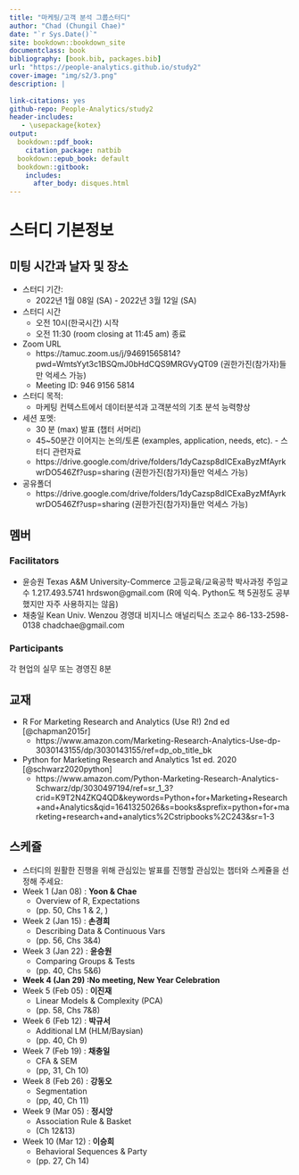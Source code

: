 ```yaml
--- 
title: "마케팅/고객 분석 그룹스터디"
author: "Chad (Chungil Chae)"
date: "`r Sys.Date()`"
site: bookdown::bookdown_site
documentclass: book
bibliography: [book.bib, packages.bib]
url: "https://people-analytics.github.io/study2"
cover-image: "img/s2/3.png"
description: |
  
link-citations: yes
github-repo: People-Analytics/study2
header-includes:
   - \usepackage{kotex}
output:
  bookdown::pdf_book:
    citation_package: natbib
  bookdown::epub_book: default
  bookdown::gitbook:
    includes:
      after_body: disques.html
---
```


# 스터디 기본정보
## 미팅 시간과 날자 및 장소
- 스터디 기간:
    - 2022년 1월 08일 (SA) - 2022년 3월 12일 (SA)
- 스터디 시간
    - 오전 10시(한국시간) 시작
    - 오전 11:30 (room closing at 11:45 am) 종료
- Zoom URL
    - https://tamuc.zoom.us/j/94691565814?pwd=WmtsYyt3c1BSQmJ0bHdCQS9MRGVyQT09 (권한가진(참가자)들만 억세스 가능)
    - Meeting ID: 946 9156 5814
- 스터디 목적: 
    - 마케팅 컨텍스트에서 데이터분석과 고객분석의 기초 분석 능력향상
- 세션 포멧: 
    - 30 분 (max) 발표 (챕터 서머리) 
    - 45~50분간 이어지는 논의/토론 (examples, application, needs, etc). - 스터디 관련자료
    - https://drive.google.com/drive/folders/1dyCazsp8dICExaByzMfAyrkwrDO546Zf?usp=sharing (권한가진(참가자)들만 억세스 가능)
- 공유폴더
    - https://drive.google.com/drive/folders/1dyCazsp8dICExaByzMfAyrkwrDO546Zf?usp=sharing (권한가진(참가자)들만 억세스 가능)


## 멤버
### Facilitators
- 윤승원 Texas A&M University-Commerce 고등교육/교육공학 박사과정 주임교수 1.217.493.5741 hrdswon@gmail.com (R에 익숙. Python도 책 5권정도 공부했지만 자주 사용하지는 않음)
- 채충일 Kean Univ. Wenzou 경영대 비지니스 애널리틱스 조교수 86-133-2598-0138 chadchae@gmail.com

### Participants
각 현업의 실무 또는 경영진 8분

## 교재
- R For Marketing Research and Analytics (Use R!) 2nd ed [@chapman2015r]
    - https://www.amazon.com/Marketing-Research-Analytics-Use-dp-3030143155/dp/3030143155/ref=dp_ob_title_bk
- Python for Marketing Research and Analytics 1st ed. 2020 [@schwarz2020python]
    - https://www.amazon.com/Python-Marketing-Research-Analytics-Schwarz/dp/3030497194/ref=sr_1_3?crid=K9T2N4ZKQ4QD&keywords=Python+for+Marketing+Research+and+Analytics&qid=1641325026&s=books&sprefix=python+for+marketing+research+and+analytics%2Cstripbooks%2C243&sr=1-3

## 스케쥴
* 스터디의 원활한 진행을 위해 관심있는 발표를 진행할 관심있는 챕터와 스케쥴을 선정해 주세요:
- Week 1 (Jan 08) : **Yoon & Chae**
    - Overview of R, Expectations 
    - (pp. 50, Chs 1 & 2, )
- Week 2 (Jan 15) : **손경희**
    - Describing Data & Continuous Vars 
    - (pp. 56, Chs 3&4)
- Week 3 (Jan 22) : **윤승원**
    - Comparing Groups & Tests 
    - (pp. 40, Chs 5&6)
- **Week 4 (Jan 29) :No meeting, New Year Celebration**
- Week 5 (Feb 05) : **이진재**
    - Linear Models & Complexity (PCA) 
    - (pp. 58, Chs 7&8)
- Week 6 (Feb 12) : **박규서**
    - Additional LM (HLM/Baysian) 
    - (pp. 40, Ch 9)
- Week 7 (Feb 19) : **채충일**
    - CFA & SEM 
    - (pp, 31, Ch 10)
- Week 8 (Feb 26) : **강동오**
    - Segmentation 
    - (pp, 40, Ch 11)
- Week 9 (Mar 05) : **정시앙**
    - Association Rule & Basket 
    - (Ch 12&13)
- Week 10 (Mar 12) : **이승희**
    - Behavioral Sequences & Party 
    - (pp. 27, Ch 14)
